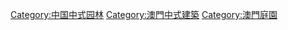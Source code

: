 [[Category:中国中式园林|Category:中国中式园林]]
[[Category:澳門中式建築|Category:澳門中式建築]]
[[Category:澳門庭園|Category:澳門庭園]]
